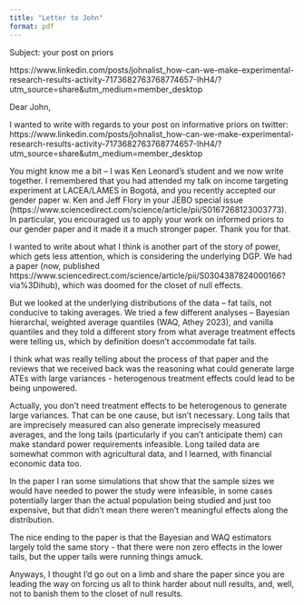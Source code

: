 ```yaml
---
title: "Letter to John"
format: pdf
---
```


Subject: your post on priors

https://www.linkedin.com/posts/johnalist_how-can-we-make-experimental-research-results-activity-7173682763768774657-IhH4/?utm_source=share&utm_medium=member_desktop


Dear John, 

I wanted to write with regards to your post on informative priors on twitter:
https://www.linkedin.com/posts/johnalist_how-can-we-make-experimental-research-results-activity-7173682763768774657-IhH4/?utm_source=share&utm_medium=member_desktop

You might know me a bit – I was Ken Leonard’s student and we now write together.  I remembered that you had attended my talk on income targeting experiment at LACEA/LAMES in Bogotá, and you recently accepted our gender paper w. Ken and Jeff Flory in your JEBO special issue (https://www.sciencedirect.com/science/article/pii/S0167268123003773). In particular, you encouraged us to apply your work on informed priors to our gender paper and it made it a much stronger paper. Thank you for that. 

I wanted to write about what I think is another part of the story of power, which gets less attention, which is considering the underlying DGP. We had a paper (now, published https://www.sciencedirect.com/science/article/pii/S0304387824000166?via%3Dihub), which was doomed for the closet of null effects. 

But we looked at the underlying distributions of the data – fat tails, not conducive to taking averages. We tried a few different analyses – Bayesian hierarchal, weighted average quantiles (WAQ, Athey 2023), and vanilla quantiles and they told a different story from what average treatment effects were telling us, which by definition doesn’t accommodate fat tails.

I think what was really telling about the process of that paper and the reviews that we received back was the reasoning what could generate large ATEs with large variances - heterogenous treatment effects could lead to be being unpowered. 

Actually, you don’t need treatment effects to be heterogenous to generate large variances. That can be one cause, but isn’t necessary. Long tails that are imprecisely measured can also generate imprecisely measured averages, and the long tails (particularly if you can’t anticipate them) can make standard power requirements infeasible. Long tailed data are somewhat common with agricultural data, and I learned, with financial economic data too. 

In the paper I ran some simulations that show that the sample sizes we would have needed to power the study were infeasible, in some cases potentially larger than the actual population being studied and just too expensive, but that didn’t mean there weren’t meaningful effects along the distribution. 

The nice ending to the paper is that the Bayesian and WAQ estimators largely told the same story - that there were non zero effects in the lower tails, but the upper tails were running things amuck. 

Anyways, I thought I’d go out on a limb and share the paper since you are leading the way on forcing us all to think harder about null results, and, well, not to banish them to the closet of null results.